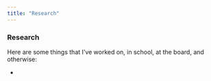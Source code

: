 ```yaml
---
title: "Research"
---
```


### Research

Here are some things that I've worked on, in school, at the board, and otherwise:

* 